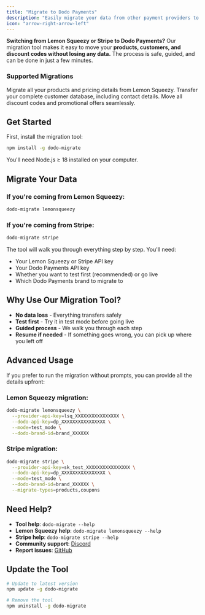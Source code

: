 ```yaml
---
title: "Migrate to Dodo Payments"
description: "Easily migrate your data from other payment providers to Dodo Payments using our CLI tool"
icon: "arrow-right-arrow-left"
---
```


**Switching from Lemon Squeezy or Stripe to Dodo Payments?** Our migration tool makes it easy to move your **products, customers, and discount codes without losing any data.** The process is safe, guided, and can be done in just a few minutes.

### Supported Migrations

<CardGroup cols={3}>
  <Card title="Products & Pricing" icon="box">
    Migrate all your products and pricing details from Lemon Squeezy.
  </Card>
  <Card title="Customer Data" icon="users">
    Transfer your complete customer database, including contact details.
  </Card>
  <Card title="Discount Codes & Promotions" icon="tag">
    Move all discount codes and promotional offers seamlessly.
  </Card>
</CardGroup>

## Get Started

First, install the migration tool:

```bash
npm install -g dodo-migrate
```

<Note>
You'll need Node.js ≥ 18 installed on your computer.
</Note>

## Migrate Your Data

### If you're coming from Lemon Squeezy:

```bash
dodo-migrate lemonsqueezy
```

### If you're coming from Stripe:

```bash
dodo-migrate stripe
```

The tool will walk you through everything step by step. You'll need:
- Your Lemon Squeezy or Stripe API key
- Your Dodo Payments API key  
- Whether you want to test first (recommended) or go live
- Which Dodo Payments brand to migrate to

## Why Use Our Migration Tool?

- **No data loss** - Everything transfers safely
- **Test first** - Try it in test mode before going live
- **Guided process** - We walk you through each step
- **Resume if needed** - If something goes wrong, you can pick up where you left off

## Advanced Usage

If you prefer to run the migration without prompts, you can provide all the details upfront:

### Lemon Squeezy migration:

```bash
dodo-migrate lemonsqueezy \
  --provider-api-key=lsq_XXXXXXXXXXXXXXXX \
  --dodo-api-key=dp_XXXXXXXXXXXXXXXX \
  --mode=test_mode \
  --dodo-brand-id=brand_XXXXXX
```

### Stripe migration:

```bash
dodo-migrate stripe \
  --provider-api-key=sk_test_XXXXXXXXXXXXXXXX \
  --dodo-api-key=dp_XXXXXXXXXXXXXXXX \
  --mode=test_mode \
  --dodo-brand-id=brand_XXXXXX \
  --migrate-types=products,coupons
```

## Need Help?

- **Tool help**: `dodo-migrate --help`
- **Lemon Squeezy help**: `dodo-migrate lemonsqueezy --help`
- **Stripe help**: `dodo-migrate stripe --help`
- **Community support**: [Discord](https://discord.gg/bYqAp4ayYh)
- **Report issues**: [GitHub](https://github.com/dodopayments/dodo-migrate)

## Update the Tool

```bash
# Update to latest version
npm update -g dodo-migrate

# Remove the tool
npm uninstall -g dodo-migrate
```
